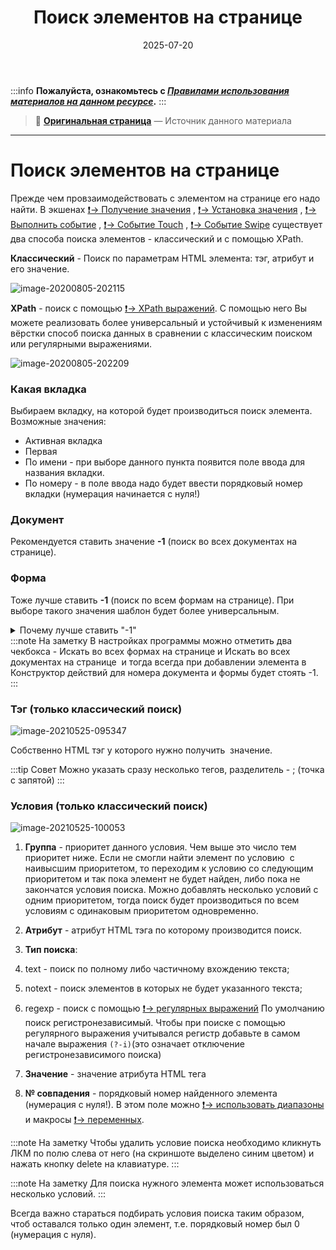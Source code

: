﻿---
sidebar_position: 4
title: "Поиск элементов на странице"
description: ""
date: "2025-07-20"
converted: true
originalFile: "Поиск элементов на странице.txt"
targetUrl: "https://zennolab.atlassian.net/wiki/spaces/RU/pages/1741750301"
---
:::info **Пожалуйста, ознакомьтесь с [*Правилами использования материалов на данном ресурсе*](../Disclaimer).**
:::

> 🔗 **[Оригинальная страница](https://zennolab.atlassian.net/wiki/spaces/RU/pages/1741750301)** — Источник данного материала

_______________________________________________  
# Поиск элементов на странице

Прежде чем провзаимодействовать с элементом на странице его надо найти. В экшенах [❗→ Получение значения](/wiki/spaces/RU/pages/534315124 "/wiki/spaces/RU/pages/534315124") , [❗→ Установка значения](/wiki/spaces/RU/pages/534315117 "/wiki/spaces/RU/pages/534315117") , [❗→ Выполнить событие](/wiki/spaces/RU/pages/534020211 "/wiki/spaces/RU/pages/534020211") , [❗→ Событие Touch](/wiki/spaces/RU/pages/735674386 "/wiki/spaces/RU/pages/735674386") , [❗→ Событие Swipe](/wiki/spaces/RU/pages/735739970 "/wiki/spaces/RU/pages/735739970") существует два способа поиска элементов - классический и с помощью XPath.

  

**Классический** - Поиск по параметрам HTML элемента: тэг, атрибут и его значение.

![image-20200805-202115](./assets/Поиск_элементов_на_странице/Поиск_элементов_на_странице_pic1.png)



**XPath** - поиск с помощью [❗→ XPath выражений](https://zennolab.atlassian.net/wiki/spaces/RU/pages/862093419/ "https://zennolab.atlassian.net/wiki/spaces/RU/pages/862093419/"). С помощью него Вы можете реализовать более универсальный и устойчивый к изменениям вёрстки способ поиска данных в сравнении с классическим поиском или регулярными выражениями.

![image-20200805-202209](./assets/Поиск_элементов_на_странице/Поиск_элементов_на_странице_pic2.png)



### **Какая вкладка**

Выбираем вкладку, на которой будет производиться поиск элемента.
Возможные значения:

- Активная вкладка
- Первая
- По имени - при выборе данного пункта появится поле ввода для названия вкладки.
- По номеру - в поле ввода надо будет ввести порядковый номер вкладки (нумерация начинается с нуля!)

### **Документ**

Рекомендуется ставить значение **-1** (поиск во всех документах на странице). 

### **Форма**

Тоже лучше ставить **-1** (поиск по всем формам на странице). При выборе такого значения шаблон будет более универсальным.

<details>
<summary>Почему лучше ставить "-1"</summary>

Пример: на странице 3 формы - поиск, регистрация, заказ товара. Нам надо кликнуть в форме заказа по кнопке и мы выбрали в качестве значения поля “Форма” - **2** (два) (нумерация с нуля). Спустя какое-то время на сайте появляется новая форма, для входа, и вставлена она перед формой заказа. Под номером 2 теперь будет форма входа и наш шаблон либо выдаст ошибку о том, что кнопка не найдена, либо (что гораздо хуже) будет кликать в другой форме по другой кнопке.

</details>
:::note На заметку
В настройках программы можно отметить два чекбокса - Искать во всех формах на странице и Искать во всех документах на странице  и тогда всегда при добавлении элемента в Конструктор действий для номера документа и формы будет стоять -1.
:::

### **Тэг (только классический поиск)**

![image-20210525-095347](./assets/Поиск_элементов_на_странице/Поиск_элементов_на_странице_pic3.png)



Собственно HTML тэг у которого нужно получить  значение.

:::tip Совет
Можно указать сразу несколько тегов, разделитель - ; (точка с запятой)
:::

### **Условия (только классический поиск)**

![image-20210525-100053](./assets/Поиск_элементов_на_странице/Поиск_элементов_на_странице_pic4.png)



1. **Группа** - приоритет данного условия. Чем выше это число тем приоритет ниже. Если не смогли найти элемент по условию  с наивысшим приоритетом, то переходим к условию со следующим приоритетом и так пока элемент не будет найден, либо пока не закончатся условия поиска. Можно добавлять несколько условий с одним приоритетом, тогда поиск будет производиться по всем условиям с одинаковым приоритетом одновременно.
2. **Атрибут** - атрибут HTML тэга по которому производится поиск.
3. **Тип поиска**:

 1. text - поиск по полному либо частичному вхождению текста;
 2. notext - поиск элементов в которых не будет указанного текста;
 3. regexp - поиск с помощью [❗→ регулярных выражений](/wiki/spaces/RU/pages/534086111 "/wiki/spaces/RU/pages/534086111") 
По умолчанию поиск регистронезависимый. Чтобы при поиске с помощью регулярного выражения учитывался регистр добавьте в самом начале выражения `(?-i)`(это означает отключение регистронезависимого поиска)
4. **Значение** - значение атрибута HTML тега
5. **№ совпадения** - порядковый номер найденного элемента (нумерация с нуля!). В этом поле можно [❗→ использовать диапазоны](/wiki/spaces/RU/pages/488964137 "/wiki/spaces/RU/pages/488964137") и макросы [❗→ переменных](/wiki/spaces/RU/pages/486309922 "/wiki/spaces/RU/pages/486309922").

:::note На заметку
Чтобы удалить условие поиска необходимо кликнуть ЛКМ по полю слева от него (на скриншоте выделено синим цветом) и нажать кнопку delete на клавиатуре.
:::

:::note На заметку
Для поиска нужного элемента может использоваться несколько условий.
:::

Всегда важно стараться подбирать условия поиска таким образом, чтоб оставался только один элемент, т.е. порядковый номер был 0 (нумерация с нуля).